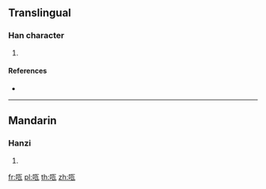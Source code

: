 {{character info/new}}
==Translingual==

===Han character===
{{Han char|rn=30|rad=口|as=05|sn=8|four=|canj=RMVN|ids=⿰口瓦}}

# {{defn|Han|sort=口05}}

====References====
* {{Han ref|kx=0185.211|dkj=03511|hdz=10588.060|uh=5493|ud=21651}}

----

==Mandarin==

===Hanzi===
{{cmn-hanzi|pin=[[wǎ]] ([[wa3]])|wg=wa<sup>3</sup>}}

# {{defn|lang=cmn|sort=口05}}

[[fr:咓]]
[[pl:咓]]
[[th:咓]]
[[zh:咓]]